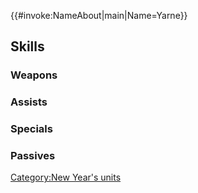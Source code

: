 {{#invoke:NameAbout|main|Name=Yarne}}{{HeroPage Tabs}}
{{Hero Infobox
|Name=Yarne
|Title=Hoppy New Year
|WeaponType=Blue Beast
|MoveType=Cavalry
|Origin=Fire Emblem Awakening
|Gender=Male
|actorEN=Chris Smith
|actorJP=遠藤大輔
|artist=п猫Ｒ
|additionDate=December 28, 2022
|releaseDate=January 1, 2023
|cv1=10
|cv2=6900600
|TagID=年明シャンブレー
|InternalID=898
|Properties=limited,tempest,specDisplay
|description=One of the taguel, who can transform into rabbits. Excited to hear about the large role rabbits play in this year's festivities. Appears in Fire Emblem Awakening.
}}
{{Stats Page
|Lv1HP=18|Lv1ATK=10|Lv1SPD=10|Lv1DEF=7|Lv1RES=6
|GRHP=50|GRATK=75|GRSPD=70|GRDEF=65|GRRES=35
}}
==Skills==
===Weapons===
{{Weapons Table
|weapon1=Whelp (Cavalry)
|weapon1Default=1
|weapon1Unlock=1
|weapon2=Yearling (Cavalry)
|weapon2Default=2
|weapon2Unlock=2
|weapon3=Adult (Cavalry)
|weapon3Default=4
|weapon3Unlock=3
|weapon4=Wary Rabbit Fang
|weapon4Default=5
|weapon4Unlock=5
}}
===Assists===
{{Assists Table}}
===Specials===
{{Specials Table
|special1=Night Sky
|special1Default=4
|special1Unlock=3
|special2=Astra
|special2Unlock=4
|special3=Galeforce
|special3Unlock=5
}}
===Passives===
{{Passives Table
|passiveA1=Spd/Def Solo 1
|passiveA2=Spd/Def Solo 2
|passiveA3=Spd/Def Solo 3
|passiveA1Unlock=3
|passiveA2Unlock=4
|passiveA3Unlock=5
|passiveC1=Threaten Spd 1
|passiveC2=Threat. Atk/Spd 1
|passiveC3=Threat. Atk/Spd 2
|passiveC1Unlock=1
|passiveC2Unlock=2
|passiveC3Unlock=4
}}
{{Heroes Navbox}}
[[Category:New Year's units]]